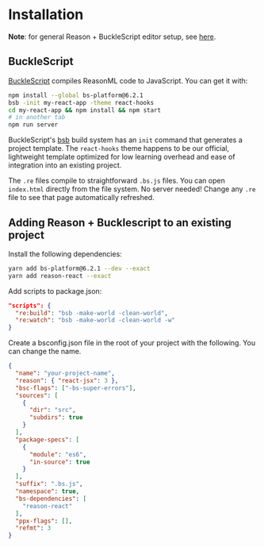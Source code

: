 # Installation

**Note**: for general Reason + BuckleScript editor setup, see [here](/docs/manual/latest/editor-plugins).

## BuckleScript

[BuckleScript](/docs/reason-compiler/latest/introduction) compiles ReasonML code to JavaScript. You can get it with:

```sh
npm install --global bs-platform@6.2.1
bsb -init my-react-app -theme react-hooks
cd my-react-app && npm install && npm start
# in another tab
npm run server
```

BuckleScript's [bsb](/docs/reason-compiler/latest/build-overview) build system has an `init` command that generates a project template. The `react-hooks` theme happens to be our official, lightweight template optimized for low learning overhead and ease of integration into an existing project.

The `.re` files compile to straightforward `.bs.js` files. You can open `index.html` directly from the file system. No server needed! Change any `.re` file to see that page automatically refreshed.

## Adding Reason + Bucklescript to an existing project

Install the following dependencies:

```sh
yarn add bs-platform@6.2.1 --dev --exact
yarn add reason-react --exact
```

Add scripts to package.json:

```json
"scripts": {
  "re:build": "bsb -make-world -clean-world",
  "re:watch": "bsb -make-world -clean-world -w"
}
```

Create a bsconfig.json file in the root of your project with the following. You can change the name.

```json
{
  "name": "your-project-name",
  "reason": { "react-jsx": 3 },
  "bsc-flags": ["-bs-super-errors"],
  "sources": [
    {
      "dir": "src",
      "subdirs": true
    }
  ],
  "package-specs": [
    {
      "module": "es6",
      "in-source": true
    }
  ],
  "suffix": ".bs.js",
  "namespace": true,
  "bs-dependencies": [
    "reason-react"
  ],
  "ppx-flags": [],
  "refmt": 3
}
```
